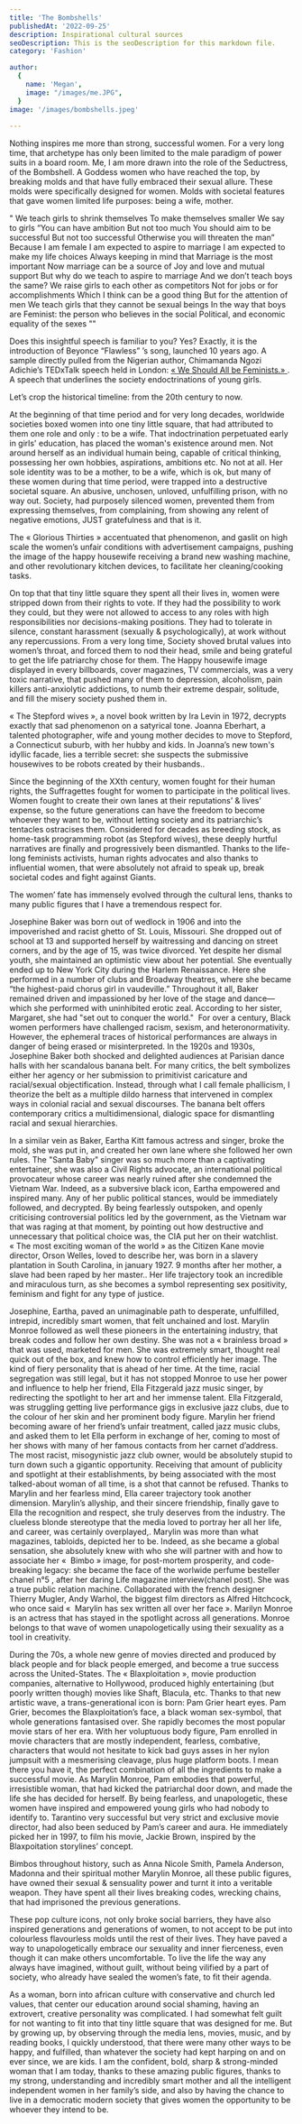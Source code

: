```yaml
---
title: 'The Bombshells'
publishedAt: '2022-09-25'
description: Inspirational cultural sources
seoDescription: This is the seoDescription for this markdown file.
category: 'Fashion'

author:
  {
    name: 'Megan',
    image: "/images/me.JPG",
  }
image: '/images/bombshells.jpeg'
  
---
```




Nothing inspires me more than strong, successful women. For a very long time, that archetype has only been limited to the male paradigm of power suits in a board room.
Me, I am more drawn into the role of the Seductress, of the Bombshell. A Goddess women who have reached the top, by breaking molds and that have fully embraced their sexual allure.
These molds were specifically designed for women. Molds with societal features that gave women limited life purposes: being a wife, mother.

" We teach girls to shrink themselves
To make themselves smaller
We say to girls
“You can have ambition
But not too much
You should aim to be successful
But not too successful
Otherwise you will threaten the man”
Because I am female
I am expected to aspire to marriage
I am expected to make my life choices
Always keeping in mind that
Marriage is the most important
Now marriage can be a source of
Joy and love and mutual support
But why do we teach to aspire to marriage
And we don’t teach boys the same?
We raise girls to each other as competitors
Not for jobs or for accomplishments
Which I think can be a good thing
But for the attention of men
We teach girls that they cannot be sexual beings
In the way that boys are
Feminist: the person who believes in the social
Political, and economic equality of the sexes ""


Does this insightful speech is familiar to you? Yes? Exactly, it is the introduction of Beyonce “Flawless” ’s song, launched 10 years ago. 
A sample directly pulled from the Nigerian author, Chimamanda Ngozi Adichie’s TEDxTalk speech held in London: <a href="https://www.youtube.com/watch?v=hg3umXU_qWc"> « We Should All be Feminists.» </a>.
A speech that underlines the society endoctrinations of young girls.

Let’s crop the historical timeline: from the 20th century to now.

At the beginning of that time period and for very long decades, worldwide societies boxed women into one tiny little square, that had attributed to them one role and only : to be a wife. That indoctrination perpetuated early in girls' education, has placed the woman's existence around men. 
Not around herself as an individual humain being, capable of critical thinking, possessing her own hobbies, aspirations, ambitions etc. No not at all. 
Her sole identity was to be a mother, to be a wife, which is ok, but many of these women during that time period, were trapped into a destructive societal square. An abusive, unchosen, unloved, unfulfilling prison, with no way out.
Society, had purposely silenced women, prevented them from expressing themselves, from complaining, from showing any relent of negative emotions, JUST gratefulness and that is it. 

The « Glorious Thirties » accentuated that phenomenon, and gaslit on high scale the women’s unfair conditions with advertisement campaigns, pushing the image of the happy housewife receiving a brand new washing machine, and other revolutionary kitchen devices, to facilitate her cleaning/cooking tasks. 

On top that that tiny little square they spent all their lives in, women were stripped down from their rights to vote. If they had the possibility to work they could, but they were not allowed to access to any roles with high responsibilities nor decisions-making positions. They had to tolerate in silence, constant harassment (sexually & psychologically), at work without any repercussions. 
From a very long time, Society shoved brutal values into women’s throat, and forced them to nod their head, smile and being grateful to get the life patriarchy chose for them. The Happy housewife image displayed in every billboards, cover magazines, TV commercials, was a very toxic narrative, that pushed many of them to depression, alcoholism, pain killers anti-anxiolytic addictions, to numb their extreme despair, solitude, and fill the misery society pushed them in.

« The Stepford wives », a novel book written by Ira Levin in 1972, decrypts exactly that sad phenomenon on a satyrical tone. Joanna Eberhart, a talented photographer, wife and young mother decides to move to Stepford, a Connecticut suburb, with her hubby and kids. 
In Joanna’s new town's idyllic facade, lies a terrible secret: she suspects the submissive housewives to be robots created by their husbands..


Since the beginning of the XXth century, women fought for their human rights, the Suffragettes fought for women to participate in the political lives. Women fought to create their own lanes at their reputations’ & lives’ expense, so the future generations can have the freedom to become whoever they want to be, without letting society and its patriarchic’s tentacles ostracises them. 
Considered for decades as breeding stock, as home-task programming robot (as Stepford wives), these deeply hurtful narratives are finally and progressively been dismantled. Thanks to the life-long feminists activists, human rights advocates and also thanks to influential women, that were absolutely not afraid to speak up, break societal codes and fight against Giants. 

The women’ fate has immensely evolved through the cultural lens, thanks to many public figures that I have a tremendous respect for. 

Josephine Baker was born out of wedlock in 1906 and into the impoverished and racist ghetto of St. Louis, Missouri. She dropped out of school at 13 and supported herself by waitressing and dancing on street corners, and by the age of 15, was twice divorced. Yet despite her dismal youth, she maintained an optimistic view about her potential. She eventually ended up to New York City during the Harlem Renaissance. Here she performed in a number of clubs and Broadway theatres, where she became “the highest-paid chorus girl in vaudeville.” 
Throughout it all, Baker remained driven and impassioned by her love of the stage and dance—which she performed with uninhibited erotic zeal. According to her sister, Margaret, she had "set out to conquer the world."  For over a century, Black women performers have challenged racism, sexism, and heteronormativity. However, the ephemeral traces of historical performances are always in danger of being erased or misinterpreted. In the 1920s and 1930s, Josephine Baker both shocked and delighted audiences at Parisian dance halls with her scandalous banana belt. For many critics, the belt symbolizes either her agency or her submission to primitivist caricature and racial/sexual objectification. Instead, through what I call female phallicism,
 I theorize the belt as a multiple dildo harness that intervened in complex ways in colonial racial and sexual discourses. The banana belt offers contemporary critics a multidimensional, dialogic space for dismantling racial and sexual hierarchies.


In a similar vein as Baker, Eartha Kitt famous actress and singer, broke the mold, she was put in, and created her own lane where she followed her own rules. The "Santa Baby" singer was so much more than a captivating entertainer, she was also a Civil Rights advocate, an international political provocateur whose career was nearly ruined after she condemned the Vietnam War.
Indeed, as a subversive black icon, Eartha empowered and inspired many. Any of her public political stances, would be immediately followed, and decrypted. By being fearlessly outspoken, and openly criticising controversial politics led by the government, as the Vietnam war that was raging at that moment,  by pointing out how destructive and unnecessary that political choice was, the CIA put her on their watchlist. « The most exciting woman of the world » as the Citizen Kane movie director, Orson Welles,  loved to describe her, was born in a slavery plantation in South Carolina, in january 1927. 9 months after her mother, a slave had been raped by her master.. 
Her life trajectory took an incredible and miraculous turn,  as she becomes a symbol representing sex positivity, feminism and fight for any type of justice. 

Josephine, Eartha, paved an unimaginable path to desperate, unfulfilled, intrepid, incredibly smart women, that felt unchained and lost. Marylin Monroe followed as well these pioneers in the entertaining industry, that break codes and follow her own destiny. She was not a « brainless broad » that was used, marketed for men. She was extremely smart, thought real quick out of the box, and knew how to control efficiently her image.  The kind of  fiery personality that is ahead of her time. 
 At the time, racial segregation was still legal, but it has not stopped Monroe to use her power and influence to help her friend, Ella Fitzgerald jazz music singer, by redirecting the spotlight to her art and her immense talent. Ella Fitzgerald, was struggling getting live performance gigs in exclusive jazz clubs, due to the colour of her skin and her prominent body figure. Marylin her friend becoming aware of her friend’s unfair treatment, called jazz music clubs, and asked them to let Ella perform in exchange of her, coming to most of her shows with many of her famous contacts from her carnet d’address. 
 The most racist, misogynistic jazz club owner, would be absolutely stupid to turn down such a gigantic opportunity. Receiving that amount of publicity and spotlight at their establishments, by being associated with the most talked-about woman of all time, is a shot that cannot be refused.
  Thanks to Marylin and her fearless mind, Ella career trajectory took another dimension. Marylin’s allyship, and their sincere friendship, finally gave to Ella the recognition and respect, she truly deserves from the industry.  The clueless blonde stereotype that the media loved to portray her all her life, and career, was certainly overplayed,. Marylin was more than what magazines, tabloids, depicted her to be. 
  Indeed, as she became a global sensation, she absolutely knew with who she will partner with and how to associate her «  Bimbo » image, for post-mortem prosperity, and code-breaking legacy: she became the face of the worlwide perfume besteller chanel n°5 , after her daring Life magazine interview(chanel post).  She was a true public relation machine. 
  Collaborated with the french designer Thierry Mugler, Andy Warhol, the biggest film directors as Alfred Hitchcock, who once said «  Marylin has sex written all over her face ». Marilyn Monroe is an actress that has stayed in the spotlight across all generations. Monroe belongs to that wave of women unapologetically using their sexuality as a tool in creativity.

During the 70s, a whole new genre of movies directed and produced by black people and for black people emerged, and become a true success across the United-States. The « Blaxploitation »,  movie production companies, alternative to Hollywood, produced highly entertaining (but poorly written though) movies like Shaft, Blacula, etc. 
Thanks to that new artistic wave, a trans-generational icon is born: Pam Grier heart eyes. Pam Grier, becomes the Blaxploitation’s face, a black woman sex-symbol, that whole generations fantasised over. She rapidly becomes the most popular movie stars of her era. With her voluptuous body figure, Pam enrolled in movie characters that are mostly independent, fearless, combative, characters that would not hesitate to kick bad guys asses in her nylon jumpsuit with a mesmerising cleavage, plus huge platform boots. 
I mean there you have it, the perfect combination of all the ingredients to make a successful movie. As Marylin Monroe, Pam embodies that powerful, irresistible woman, that had kicked the patriarchal door down, and made the life she has decided for herself. By being fearless, and unapologetic, these women have inspired and empowered young girls who had nobody to identify to. 
Tarantino very successful but very strict and exclusive movie director, had also been seduced by Pam’s career and aura. He immediately picked her in 1997, to film his movie, Jackie Brown, inspired by the Blaxpoitation storylines’ concept.

Bimbos throughout history, such as Anna Nicole Smith, Pamela Anderson, Madonna and their spiritual mother Marylin Monroe,  all these public figures, have owned their sexual & sensuality power and turnt it into a veritable weapon.
 They have spent all their lives breaking codes, wrecking chains, that had imprisoned the previous generations. 

These pop culture icons, not only broke social barriers, they have also inspired generations and generations of women, to not accept to be put into colourless flavourless molds until the rest of their lives. They have paved a way to unapologetically embrace our sexuality and inner fierceness, even though it can make others uncomfortable. To live the life the way any always have imagined, 
without guilt, without being vilified by a part of society, who already have sealed the women’s fate, to fit their agenda.

As a woman, born into african culture with conservative and church led values, that center our education around social shaming, having an extrovert, creative personality was complicated.
 I had somewhat felt guilt for not wanting to fit into that tiny little square that was designed for me. But by growing up, by observing through the media lens, movies, music, and by reading books, I quickly understood, that there were many other ways to be happy, and fulfilled,  than whatever the society had kept harping on and on ever since, we are kids. 
 I am the confident, bold, sharp & strong-minded woman that I am today, thanks to these amazing public figures, thanks to my strong, understanding and incredibly smart mother and all the intelligent independent women in her family’s side, and also by having the chance to live in a democratic modern society that gives women the opportunity to be whoever they intend to be.



